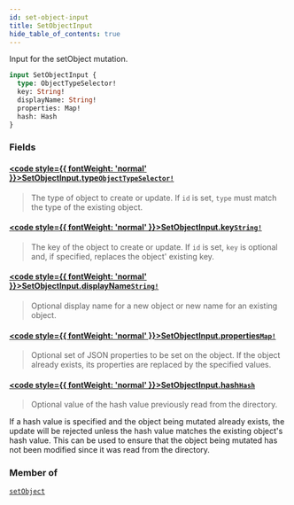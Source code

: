 ```yaml
---
id: set-object-input
title: SetObjectInput
hide_table_of_contents: true
---
```








Input for the setObject mutation.

```graphql
input SetObjectInput {
  type: ObjectTypeSelector!
  key: String!
  displayName: String!
  properties: Map!
  hash: Hash
}
```


### Fields

#### [<code style={{ fontWeight: 'normal' }}>SetObjectInput.<b>type</b></code>](#)<Bullet />[`ObjectTypeSelector!`](/docs/directory-api-reference/schema/object-types/inputs/object-type-selector) <Badge class="secondary" text="non-null"/> <Badge class="secondary" text="input"/> <Badge class="secondary" text="object-types"/>
> The type of object to create or update. If `id` is set, `type` must match the type of the existing object.
> 

#### [<code style={{ fontWeight: 'normal' }}>SetObjectInput.<b>key</b></code>](#)<Bullet />[`String!`](/docs/directory-api-reference/schema/common/scalars/string) <Badge class="secondary" text="non-null"/> <Badge class="secondary" text="scalar"/> <Badge class="secondary" text="common"/>
> The key of the object to create or update. If `id` is set, `key` is optional and, if specified, replaces the
object' existing key.
> 

#### [<code style={{ fontWeight: 'normal' }}>SetObjectInput.<b>displayName</b></code>](#)<Bullet />[`String!`](/docs/directory-api-reference/schema/common/scalars/string) <Badge class="secondary" text="non-null"/> <Badge class="secondary" text="scalar"/> <Badge class="secondary" text="common"/>
> Optional display name for a new object or new name for an existing object.
> 

#### [<code style={{ fontWeight: 'normal' }}>SetObjectInput.<b>properties</b></code>](#)<Bullet />[`Map!`](/docs/directory-api-reference/schema/common/scalars/map) <Badge class="secondary" text="non-null"/> <Badge class="secondary" text="scalar"/> <Badge class="secondary" text="common"/>
> Optional set of JSON properties to be set on the object. If the object already exists, its properties are replaced
by the specified values.
> 

#### [<code style={{ fontWeight: 'normal' }}>SetObjectInput.<b>hash</b></code>](#)<Bullet />[`Hash`](/docs/directory-api-reference/schema/common/scalars/hash) <Badge class="secondary" text="scalar"/> <Badge class="secondary" text="common"/>
> Optional value of the hash value previously read from the directory.

If a hash value is specified and the object being mutated already exists, the update will be rejected unless the hash
value matches the existing object's hash value.
This can be used to ensure that the object being mutated has not been modified since it was read from the directory.
> 



### Member of

[`setObject`](/docs/directory-api-reference/schema/objects/mutations/set-object)  <Badge class="secondary" text="mutation"/>



